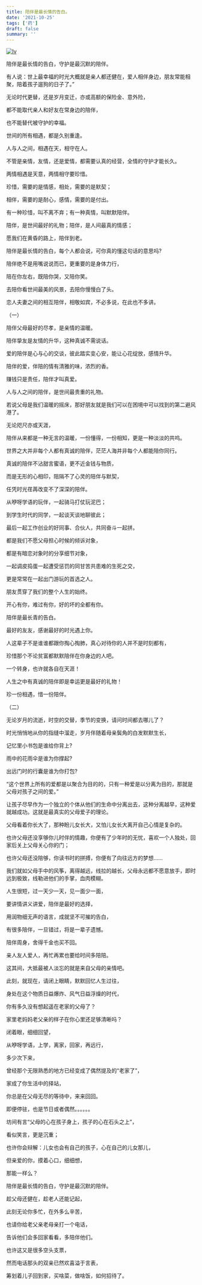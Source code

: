 ```yaml
---
title: 陪伴是最长情的告白。
date: '2021-10-25'
tags: ['药']
draft: false
summary: ''
---
```


[![lv](http://tukuimg.bdstatic.com/scrop/7b33167b31de4ada88dde7e8cc5ddd7e.gif 'lv')](http://tukuimg.bdstatic.com/scrop/7b33167b31de4ada88dde7e8cc5ddd7e.gif 'lv')

陪伴是最长情的告白，守护是最沉默的陪伴。

有人说：世上最幸福的时光大概就是亲人都还健在，爱人相伴身边，朋友常能相聚，陪着孩子遛狗的日子了。”

无论时代更替，还是岁月变迁，亦或高额的保险金、意外险，

都不能取代亲人和好友在常身边的陪伴，

也不能替代被守护的幸福。

世间的所有相遇，都是久别重逢。

人与人之间，相遇在天，相守在人。

不管是亲情，友情，还是爱情，都需要认真的经营，全情的守护才能长久。

两情相遇是天意，两情相守要珍惜。

珍惜，需要的是情感，相处，需要的是默契；

相伴，需要的是耐心，感情，需要的是付出。

有一种珍惜，叫不离不弃；有一种真情，叫默默陪伴。

陪伴，是世间最好的礼物；陪伴，是人间最真的情感；

愿我们在黄昏的路上，陪伴到老。

陪伴是最长情的告白，每个人都会说，可你真的懂这句话的意思吗?

陪伴绝不是用嘴说说而已，更重要的是身体力行，

陪在你左右，既陪你哭，又陪你笑。

去陪你看世间最美的风景，去陪你慢慢白了头。

恋人夫妻之间的相互陪伴，相敬如宾，不必多说，在此也不多讲。

（一）

陪伴父母最好的尽孝，是亲情的温暖。

陪伴挚友是友情的升华，这种真诚不需说话。

爱的陪伴是心与心的交谈，彼此踏实变心安，能让心花绽放，感情升华。

陪伴的爱，伴陪的情有清雅的味，浓烈的香。

赚钱只是责任，陪伴才叫真爱。

人与人之间的陪伴，是世间最贵重的礼物。

若说父母是我们温暖的摇床，那好朋友就是我们可以在困境中可以找到的第二避风港了。

无论咫尺亦或天涯，

陪伴从来都是一种无言的温暖，一份懂得，一份相知，更是一种淡淡的共呜。

世界之大并非每个人都有真诚的陪伴，茫茫人海并非每个人都能陪你同行。

真诚的陪伴不沾甜言蜜语，更不近金钱与物质，

而是无形的心相印，阻隔不了心灵的陪伴与默契，

任凭时光荏苒改变不了深深的陪伴。

从咿呀学语的玩伴，一起骑马打仗玩泥巴；

到学生时代的同学，一起谈天谈地聊彼此；

最后一起工作创业的好同事、合伙人，共同奋斗一起拼。

都是我们不愿父母担心时候的倾诉对象，

都是有暗恋对象时的分享细节对象，

一起调皮捣蛋一起遭受惩罚的同甘苦共患难的生死之交，

更是常常在一起出门游玩的首选之人。

朋友贯穿了我们的整个人生的始终。

开心有你，难过有你，好的坏的全都有你。

陪伴是最长青的告白。

最好的友友，感谢最好的时光遇上你。

人这辈子不是谁谁都跟你掏心掏肺，真心对待你的人并不是时刻都有，

珍惜那个不论贫富都默默陪伴在你身边的人吧。

一个转身，也许就各自在天涯！

人生之中有真诚的陪伴即是幸运更是最好的礼物！

珍一份相遇，惜一份陪伴。

（二）

无论岁月的流逝，时空的交替，季节的变换，请问时间都去哪儿了？

时光悄悄地从你的指缝中溜走，岁月伴随着母亲鬓角的白发默默生长，

记忆里小书包是谁给你背上?

雨中的花雨伞是谁为你撑起?

出远门时的行囊是谁为你打包?

“这个世界上所有的爱都是以聚合为目的的，只有一种爱是以分离为目的，那就是父母对孩子之间的爱。”

让孩子尽早作为一个独立的个体从他们的生命中分离出去，这种分离越早，这种爱就越成功。这就是最真实的父母爱子的理论。

父母看着你长大了，那种盼儿女长大，又怕儿女长大离开自己心情是复杂的。

也许父母还没享够你儿时伴的情趣，你便有了少年时的无忧，喜欢一个人独处，回家后关上父母关心你的门；

也许父母还没陪够，你读书时的拼搏，你便有了向往远方的梦想……

我们就如父母手中的风筝，离得越远，线拉的越长，父母永远都不愿意放手，即时远到极致，线勒进他们的手掌，血肉模糊。

人生很短，过一天少一天，见一面少一面，

要讲情讲义讲爱，陪伴是最好的选择，

用润物细无声的语言，成就坚不可摧的告白，

有很多陪伴，一旦错过，将是一辈子遗憾。

陪伴周身，舍得千金也买不回。

亲人友人爱人，再忙再累也要给时间多陪陪。

这其间，大抵最被人淡忘的就是来自父母的亲情吧。

此刻，就现在，请闭上眼睛，默默回忆人生过往，

身处在这个物质日益爆炸、风气日益浮燥的时代，

你有多久没有想起遥在老家的父母了？

家里老妈妈老父亲的样子在你心里还足够清晰吗？

闭着眼，细细回望，

从咿呀学语，上学，离家，回家，再远行，

多少次下来，

曾经那个无限熟悉的地方已经变成了偶然提及的“老家了”，

家成了你生活中的择站，

你总是在父母无尽的等待中，来来回回。

即便停驻，也是节日或者偶然。。。。。。

坊间有言“父母的心在孩子身上，孩子的心在石头之上”，

看似笑言，更是沉重；

也许你会辩解：儿女也会有自己的孩子，心在自己的儿女那儿，

但亲爱的你，摸着心口，细细想，

那能一样么？

陪伴是最长情的告白，守护是最沉默的陪伴。

趁父母还健在，趁老人还能记起，

此刻无论你多忙，在外多么辛苦，

也请你给老父亲老母亲打一个电话，

告诉他们会多回家看看，多陪伴他们。

也许这又是很多空头支票，

然而电话那头的双亲已然欢喜溢于言表，

筹划着儿子回到家，买啥菜，做啥饭，如何招待了。

